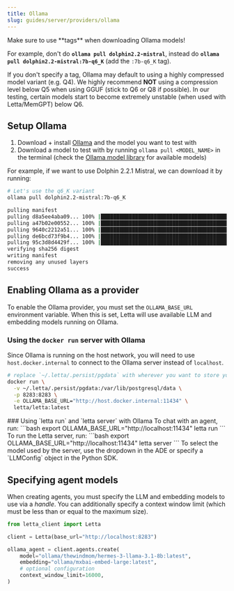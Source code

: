 ```yaml
---
title: Ollama
slug: guides/server/providers/ollama
---
```


<Warning>
Make sure to use **tags** when downloading Ollama models!

For example, don't do **`ollama pull dolphin2.2-mistral`**, instead do **`ollama pull dolphin2.2-mistral:7b-q6_K`** (add the `:7b-q6_K` tag).

If you don't specify a tag, Ollama may default to using a highly compressed model variant (e.g. Q4).
We highly recommend **NOT** using a compression level below Q5 when using GGUF (stick to Q6 or Q8 if possible).
In our testing, certain models start to become extremely unstable (when used with Letta/MemGPT) below Q6.
</Warning>

## Setup Ollama

1. Download + install [Ollama](https://github.com/ollama/ollama) and the model you want to test with
2. Download a model to test with by running `ollama pull <MODEL_NAME>` in the terminal (check the [Ollama model library](https://ollama.ai/library) for available models)

For example, if we want to use Dolphin 2.2.1 Mistral, we can download it by running:

```sh
# Let's use the q6_K variant
ollama pull dolphin2.2-mistral:7b-q6_K
```

```sh
pulling manifest
pulling d8a5ee4aba09... 100% |█████████████████████████████████████████████████████████████████████████| (4.1/4.1 GB, 20 MB/s)
pulling a47b02e00552... 100% |██████████████████████████████████████████████████████████████████████████████| (106/106 B, 77 B/s)
pulling 9640c2212a51... 100% |████████████████████████████████████████████████████████████████████████████████| (41/41 B, 22 B/s)
pulling de6bcd73f9b4... 100% |████████████████████████████████████████████████████████████████████████████████| (58/58 B, 28 B/s)
pulling 95c3d8d4429f... 100% |█████████████████████████████████████████████████████████████████████████████| (455/455 B, 330 B/s)
verifying sha256 digest
writing manifest
removing any unused layers
success
```

## Enabling Ollama as a provider
To enable the Ollama provider, you must set the `OLLAMA_BASE_URL` environment variable. When this is set, Letta will use available LLM and embedding models running on Ollama.

### Using the `docker run` server with Ollama
Since Ollama is running on the host network, you will need to use `host.docker.internal` to connect to the Ollama server instead of `localhost`.
```bash
# replace `~/.letta/.persist/pgdata` with wherever you want to store your agent data
docker run \
  -v ~/.letta/.persist/pgdata:/var/lib/postgresql/data \
  -p 8283:8283 \
  -e OLLAMA_BASE_URL="http://host.docker.internal:11434" \
  letta/letta:latest
```

<Accordion icon="square-terminal" title="CLI (pypi only)">
### Using `letta run` and `letta server` with Ollama
To chat with an agent, run:
```bash
export OLLAMA_BASE_URL="http://localhost:11434"
letta run
```
To run the Letta server, run:
```bash
export OLLAMA_BASE_URL="http://localhost:11434"
letta server
```
To select the model used by the server, use the dropdown in the ADE or specify a `LLMConfig` object in the Python SDK.
</Accordion>

## Specifying agent models
When creating agents, you must specify the LLM and embedding models to use via a *handle*. You can additionally specify a context window limit (which must be less than or equal to the maximum size).

```python
from letta_client import Letta 

client = Letta(base_url="http://localhost:8283")

ollama_agent = client.agents.create(
    model="ollama/thewindmom/hermes-3-llama-3.1-8b:latest",
    embedding="ollama/mxbai-embed-large:latest",
    # optional configuration
    context_window_limit=16000,
)
```

